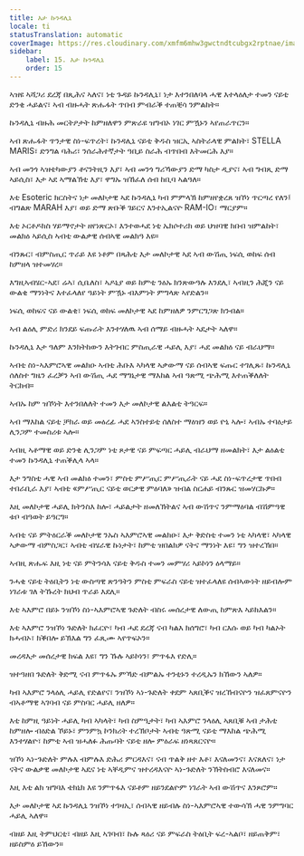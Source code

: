 ```yaml
---
title: እታ ኩንዳሊኒ
locale: ti
statusTranslation: automatic
coverImage: https://res.cloudinary.com/xmfm6mhw3gwctndtcubgx2rptnae/image/upload/v1741354419/small_cover_la_gran_rebelion_28716e29d2.webp
sidebar:
    label: 15. እታ ኩንዳሊኒ
    order: 15
---
```

ኣዝዩ ኣሻጋሪ ደረጃ በጺሕና ኣለና፣ ነቲ ጉዳይ ኩንዳሊኒ፣ ነታ እተንበለባላ ሓዊ እተላዕለታ ተመን ናይቲ ድንቂ ሓይልና፣ ኣብ ብዙሓት ጽሑፋት ጥበብ ምብራቕ ተጠቒሳ ንምልከት።

ኩንዳሊኒ ብዙሕ መርትዖታት ከምዘለዋን ምጽራዩ ዝግብኦ ነገር ምዃኑን ኣየጠራጥርን።

ኣብ ጽሑፋት ጥንታዊ ስነ-ፍጥረት፣ ኩንዳሊኒ ናይቲ ቅዱስ ዝርኢ ኣስትራላዊ ምልክት፣ STELLA MARIS፣ ድንግል ባሕሪ፣ ንሰራሕተኛታት ዓቢይ ስራሕ ብጥበብ እትመርሕ እያ።

ኣብ መንጎ ኣዝቴካውያን ቶናንትዚን እያ፣ ኣብ መንጎ ግሪኻውያን ድማ ካስታ ዲያና፣ ኣብ ግብጺ ድማ ኣይሲስ፣ እታ ኣደ ኣማልኽቲ እያ፣ ዋግኡ ዝኸፈለ ሰብ ከቢባ ኣልዓለ።

እቲ Esoteric ክርስትና ነታ መለኮታዊ ኣደ ኩንዳሊኒ ካብ ምምላኽ ከምዘየቋረጸ ዝኾነ ጥርጣረ የለን፤ ብግልጽ MARAH እያ፣ ወይ ድማ ጽቡቕ ገይርና እንተኢልናዮ RAM-IO፣ ማርያም።

እቲ ኦርቶዶክስ ሃይማኖታት ዘየነጽርኦ፣ እንተወሓደ ነቲ ኤክሶተሪክ ወይ ህዝባዊ ክበብ ዝምልከት፣ መልክዕ ኣይሲስ ኣብቲ ውልቃዊ ሰብኣዊ መልክዓ እዩ።

ብንጹር፣ ብምስጢር ጥራይ እዩ ነቶም በጻሕቲ እታ መለኮታዊ ኣደ ኣብ ውሽጢ ነፍሲ ወከፍ ሰብ ከምዘላ ዝተመሃረ።

እግዚኣብሄር-ኣደ፣ ሬኣ፣ ሲቤለስ፣ ኣዶኒያ ወይ ከምቲ ንዕኡ ክንጽውዓሉ እንደሊ፣ ኣብዚን ሕጂን ናይ ውልቂ ማንነትና እተፈላለየ ዓይነት ምዃኑ ብእምነት ምግላጽ ኣየድልን።

ነፍሲ ወከፍና ናይ ውልቂ፣ ነፍሲ ወከፍ መለኮታዊ ኣደ ከምዘለዎ ንምርግጋጽ ክንብል።

ኣብ ልዕሊ ምድሪ ክንደይ ፍጡራት እንተሃለዉ ኣብ ሰማይ ብዙሓት ኣዴታት ኣለዋ።

ኩንዳሊኒ እታ ዓለም እንክትከውን እትገብር ምስጢራዊ ሓይሊ እያ፣ ሓደ መልክዕ ናይ ብራህማ።

ኣብቲ ስነ-ኣእምሮኣዊ መልክዑ ኣብቲ ሕቡእ ኣካላዊ ኣቃውማ ናይ ሰብኣዊ ፍጡር ተገሊጹ፣ ኩንዳሊኒ ሰለስተ ግዜን ፈረቓን ኣብ ውሽጢ ሓደ ማግኔታዊ ማእከል ኣብ ዓጽሚ ጭሕሚ እተጠቕለለት ትርከብ።

ኣብኡ ከም ዝኾነት እተንበለለት ተመን እታ መለኮታዊ ልእልቲ ትዓርፍ።

ኣብ ማእከል ናይቲ ቻክራ ወይ መዕረፊ ሓደ ኣንስተይቲ ሰለስተ ማዕዝን ወይ ዮኒ ኣሎ፣ ኣብኡ ተባዕታይ ሊንጋም ተመስሪቱ ኣሎ።

ኣብዚ ኣቶማዊ ወይ ድንቂ ሊንጋም ነቲ ጾታዊ ናይ ምፍጣር ሓይሊ ብራህማ ዘመልክት፣ እታ ልዕልቲ ተመን ኩንዳሊኒ ተጠቕሊላ ኣላ።

እታ ንግስቲ ሓዊ ኣብ መልክዕ ተመን፣ ምስቲ ምሥጢር ምሥጢራት ናይ ሓደ ስነ-ፍጥረታዊ ጥበብ ተበራቢራ እያ፣ ኣብቲ «ምሥጢር ናይቲ ወርቃዊ ምዕባለ» ዝብል ስርሐይ ብንጹር ዝመሃርኩዎ።

እዚ መለኮታዊ ሓይሊ ክትንስእ ከሎ፣ ሓይልታት ዘመለኽትልና ኣብ ውሽጥና ንምማዕባል ብሽምዓዊ ቱቦ ብዓወት ይዓርግ።

ኣብቲ ናይ ምትዕርራቕ መለኮታዊ ንኡስ ኣእምሮኣዊ መልክዑ፣ እታ ቅድስቲ ተመን ነቲ ኣካላዊ፣ ኣካላዊ ኣቃውማ ብምስጋር፣ ኣብቲ ብሄራዊ ኩነታት፣ ከምቲ ዝበልክዎ ናትና ማንነት እዩ፣ ግን ዝተረኽበ።

ኣብዚ ጽሑፍ እዚ ነቲ ናይ ምትንሳእ ናይቲ ቅዱስ ተመን መምሃሪ ኣይኮነን ዕላማይ።

ንሓቂ ናይቲ ትዕቢትን ነቲ ውስጣዊ ጽንዓትን ምስቲ ምፍራስ ናይቲ ዝተፈላለዩ ሰብኣውነት ዘይብሎም ነገራቱ ገለ ትኹረት ክህብ ጥራይ እደሊ።

እቲ ኣእምሮ በይኑ ንዝኾነ ስነ-ኣእምሮኣዊ ጉድለት ብስሩ መሰረታዊ ለውጢ ከምጽእ ኣይክእልን።

እቲ ኣእምሮ ንዝኾነ ጉድለት ክፈርዮ፣ ካብ ሓደ ደረጃ ናብ ካልእ ክሰግሮ፣ ካብ ርእሱ ወይ ካብ ካልኦት ክሓብኦ፣ ክቕበሎ ይኽእል ግን ፈጺሙ ኣየጥፍኦን።

መረዳእታ መሰረታዊ ክፍል እዩ፣ ግን ኹሉ ኣይኮነን፣ ምጥፋእ የድሊ።

ዝተዓዘበ ጉድለት ቅድሚ ናብ ምጥፋኡ ምኻድ ብምልኡ ተንቲኑን ተረዲኡን ክኸውን ኣለዎ።

ካብ ኣእምሮ ንላዕሊ ሓይሊ የድልየና፣ ንዝኾነ ኣነ-ጉድለት ቀደም ኣጸቢቕና ዝረኸብናዮን ዝፈጸምናዮን ብኣቶማዊ ኣገባብ ናይ ምስባር ሓይሊ ዘለዎ።

እቲ ከምዚ ዓይነት ሓይሊ ካብ ኣካላት፣ ካብ ስምዒታት፣ ካብ ኣእምሮ ንላዕሊ ኣጸቢቑ ኣብ ታሕቲ ከምዘሎ ብዕድል ኾይኑ፣ ምንምኳ ኮንክሪት ተረኽቦታት ኣብቲ ዓጽሚ ናይቲ ማእከል ጭሕሚ እንተሃልዮ፣ ከምቲ ኣብ ዝሓለፉ ሕጡባት ናይቲ ዘሎ ምዕራፍ ዘነጻጸርናዮ።

ዝኾነ ኣነ-ጉድለት ምሉእ ብምሉእ ድሕሪ ምርዳእና፣ ናብ ጥልቅ ዘተ እቶ፣ እናለመንና፣ እናጸለና፣ ነታ ናትና ውልቃዊ መለኮታዊ ኣዴና ነቲ ኣቐዲምና ዝተረዳእናዮ ኣነ-ጉድለት ንኽትስብሮ እናለመና።

እዚ እቲ ልክ ዝግባእ ቴክኒክ እዩ ንምጥፋእ ናይቶም ዘይንደልዮም ነገራት ኣብ ውሽጥና እንጾሮም።

እታ መለኮታዊ ኣደ ኩንዳሊኒ ንዝኾነ ተገዛኢ፣ ሰብኣዊ ዘይብሉ ስነ-ኣእምሮኣዊ ተውሳኽ ሓዊ ንምግባር ሓይሊ ኣለዋ።

ብዘይ እዚ ትምህርቲ፣ ብዘይ እዚ ኣገባብ፣ ኩሉ ጻዕሪ ናይ ምፍራስ ትዕቢት ፍረ-ኣልቦ፣ ዘይጠቅም፣ ዘይስምዕ ይኸውን።

